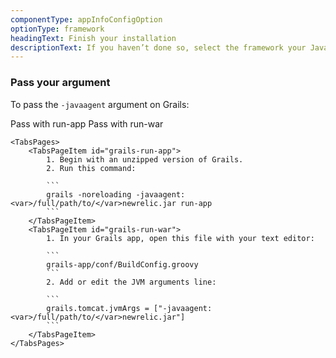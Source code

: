 ```yaml
---
componentType: appInfoConfigOption
optionType: framework 
headingText: Finish your installation
descriptionText: If you haven’t done so, select the framework your Java app is using.
---
```


### Pass your argument

To pass the `-javaagent` argument on Grails:

<Tabs>
	<TabsBar>
		<TabsBarItem id="grails-run-app">Pass with run-app</TabsBarItem>
		<TabsBarItem id="grails-run-war">Pass with run-war</TabsBarItem>
	</TabsBar>

	<TabsPages>
		<TabsPageItem id="grails-run-app">
            1. Begin with an unzipped version of Grails.
            2. Run this command:

            ```
            grails -noreloading -javaagent:<var>/full/path/to/</var>newrelic.jar run-app
            ```
		</TabsPageItem>
		<TabsPageItem id="grails-run-war">
            1. In your Grails app, open this file with your text editor:

            ```
            grails-app/conf/BuildConfig.groovy
            ```
            2. Add or edit the JVM arguments line:

            ```
            grails.tomcat.jvmArgs = ["-javaagent:<var>/full/path/to/</var>newrelic.jar"]
            ```
		</TabsPageItem>
	</TabsPages>
</Tabs>

